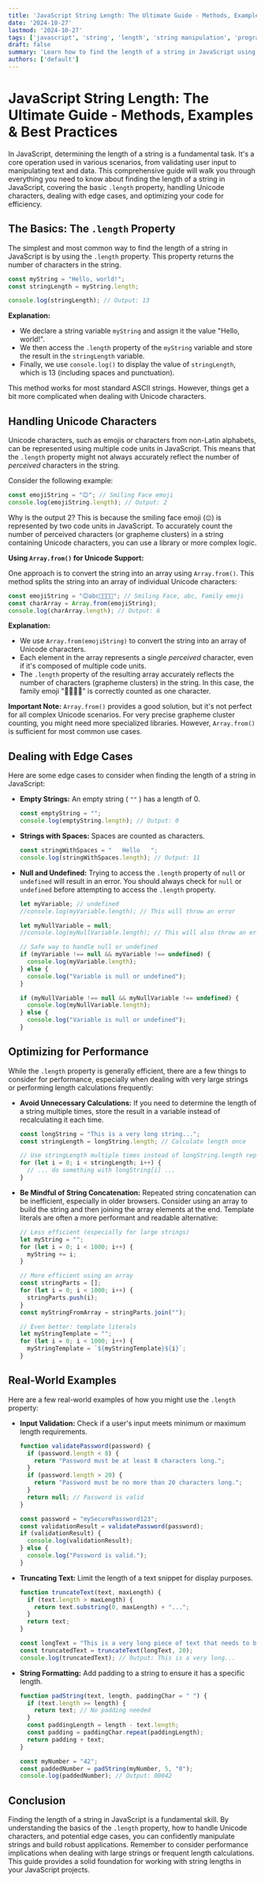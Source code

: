 ```yaml
---
title: 'JavaScript String Length: The Ultimate Guide - Methods, Examples & Best Practices'
date: '2024-10-27'
lastmod: '2024-10-27'
tags: ['javascript', 'string', 'length', 'string manipulation', 'programming', 'tutorial', 'coding']
draft: false
summary: 'Learn how to find the length of a string in JavaScript using the `.length` property and explore different scenarios, including handling Unicode characters, edge cases, and optimizing your code for performance.'
authors: ['default']
---
```


# JavaScript String Length: The Ultimate Guide - Methods, Examples & Best Practices

In JavaScript, determining the length of a string is a fundamental task.  It's a core operation used in various scenarios, from validating user input to manipulating text and data. This comprehensive guide will walk you through everything you need to know about finding the length of a string in JavaScript, covering the basic `.length` property, handling Unicode characters, dealing with edge cases, and optimizing your code for efficiency.

## The Basics: The `.length` Property

The simplest and most common way to find the length of a string in JavaScript is by using the `.length` property. This property returns the number of characters in the string.

```javascript
const myString = "Hello, world!";
const stringLength = myString.length;

console.log(stringLength); // Output: 13
```

**Explanation:**

*   We declare a string variable `myString` and assign it the value "Hello, world!".
*   We then access the `.length` property of the `myString` variable and store the result in the `stringLength` variable.
*   Finally, we use `console.log()` to display the value of `stringLength`, which is 13 (including spaces and punctuation).

This method works for most standard ASCII strings.  However, things get a bit more complicated when dealing with Unicode characters.

## Handling Unicode Characters

Unicode characters, such as emojis or characters from non-Latin alphabets, can be represented using multiple code units in JavaScript.  This means that the `.length` property might not always accurately reflect the number of *perceived* characters in the string.

Consider the following example:

```javascript
const emojiString = "😊"; // Smiling Face emoji
console.log(emojiString.length); // Output: 2
```

Why is the output 2?  This is because the smiling face emoji (`😊`) is represented by two code units in JavaScript.  To accurately count the number of perceived characters (or grapheme clusters) in a string containing Unicode characters, you can use a library or more complex logic.

**Using `Array.from()` for Unicode Support:**

One approach is to convert the string into an array using `Array.from()`.  This method splits the string into an array of individual Unicode characters:

```javascript
const emojiString = "😊abc👨‍👩‍👧‍👦"; // Smiling Face, abc, Family emoji
const charArray = Array.from(emojiString);
console.log(charArray.length); // Output: 6
```

**Explanation:**

*   We use `Array.from(emojiString)` to convert the string into an array of Unicode characters.
*   Each element in the array represents a single *perceived* character, even if it's composed of multiple code units.
*   The `.length` property of the resulting array accurately reflects the number of characters (grapheme clusters) in the string.  In this case, the family emoji "👨‍👩‍👧‍👦" is correctly counted as one character.

**Important Note:** `Array.from()` provides a good solution, but it's not perfect for all complex Unicode scenarios.  For very precise grapheme cluster counting, you might need more specialized libraries.  However, `Array.from()` is sufficient for most common use cases.

## Dealing with Edge Cases

Here are some edge cases to consider when finding the length of a string in JavaScript:

*   **Empty Strings:** An empty string ( `""` ) has a length of 0.

    ```javascript
    const emptyString = "";
    console.log(emptyString.length); // Output: 0
    ```

*   **Strings with Spaces:** Spaces are counted as characters.

    ```javascript
    const stringWithSpaces = "   Hello   ";
    console.log(stringWithSpaces.length); // Output: 11
    ```

*   **Null and Undefined:**  Trying to access the `.length` property of `null` or `undefined` will result in an error.  You should always check for `null` or `undefined` before attempting to access the `.length` property.

    ```javascript
    let myVariable; // undefined
    //console.log(myVariable.length); // This will throw an error

    let myNullVariable = null;
    //console.log(myNullVariable.length); // This will also throw an error

    // Safe way to handle null or undefined
    if (myVariable !== null && myVariable !== undefined) {
      console.log(myVariable.length);
    } else {
      console.log("Variable is null or undefined");
    }

    if (myNullVariable !== null && myNullVariable !== undefined) {
      console.log(myNullVariable.length);
    } else {
      console.log("Variable is null or undefined");
    }
    ```

## Optimizing for Performance

While the `.length` property is generally efficient, there are a few things to consider for performance, especially when dealing with very large strings or performing length calculations frequently:

*   **Avoid Unnecessary Calculations:**  If you need to determine the length of a string multiple times, store the result in a variable instead of recalculating it each time.

    ```javascript
    const longString = "This is a very long string...";
    const stringLength = longString.length; // Calculate length once

    // Use stringLength multiple times instead of longString.length repeatedly
    for (let i = 0; i < stringLength; i++) {
      // ... do something with longString[i] ...
    }
    ```

*   **Be Mindful of String Concatenation:**  Repeated string concatenation can be inefficient, especially in older browsers.  Consider using an array to build the string and then joining the array elements at the end.  Template literals are often a more performant and readable alternative:

    ```javascript
    // Less efficient (especially for large strings)
    let myString = "";
    for (let i = 0; i < 1000; i++) {
      myString += i;
    }

    // More efficient using an array
    const stringParts = [];
    for (let i = 0; i < 1000; i++) {
      stringParts.push(i);
    }
    const myStringFromArray = stringParts.join("");

    // Even better: template literals
    let myStringTemplate = "";
    for (let i = 0; i < 1000; i++) {
      myStringTemplate = `${myStringTemplate}${i}`;
    }
    ```

## Real-World Examples

Here are a few real-world examples of how you might use the `.length` property:

*   **Input Validation:** Check if a user's input meets minimum or maximum length requirements.

    ```javascript
    function validatePassword(password) {
      if (password.length < 8) {
        return "Password must be at least 8 characters long.";
      }
      if (password.length > 20) {
        return "Password must be no more than 20 characters long.";
      }
      return null; // Password is valid
    }

    const password = "mySecurePassword123";
    const validationResult = validatePassword(password);
    if (validationResult) {
      console.log(validationResult);
    } else {
      console.log("Password is valid.");
    }
    ```

*   **Truncating Text:**  Limit the length of a text snippet for display purposes.

    ```javascript
    function truncateText(text, maxLength) {
      if (text.length > maxLength) {
        return text.substring(0, maxLength) + "...";
      }
      return text;
    }

    const longText = "This is a very long piece of text that needs to be truncated.";
    const truncatedText = truncateText(longText, 20);
    console.log(truncatedText); // Output: This is a very long...
    ```

*   **String Formatting:**  Add padding to a string to ensure it has a specific length.

    ```javascript
    function padString(text, length, paddingChar = " ") {
      if (text.length >= length) {
        return text; // No padding needed
      }
      const paddingLength = length - text.length;
      const padding = paddingChar.repeat(paddingLength);
      return padding + text;
    }

    const myNumber = "42";
    const paddedNumber = padString(myNumber, 5, "0");
    console.log(paddedNumber); // Output: 00042
    ```

## Conclusion

Finding the length of a string in JavaScript is a fundamental skill. By understanding the basics of the `.length` property, how to handle Unicode characters, and potential edge cases, you can confidently manipulate strings and build robust applications. Remember to consider performance implications when dealing with large strings or frequent length calculations. This guide provides a solid foundation for working with string lengths in your JavaScript projects.